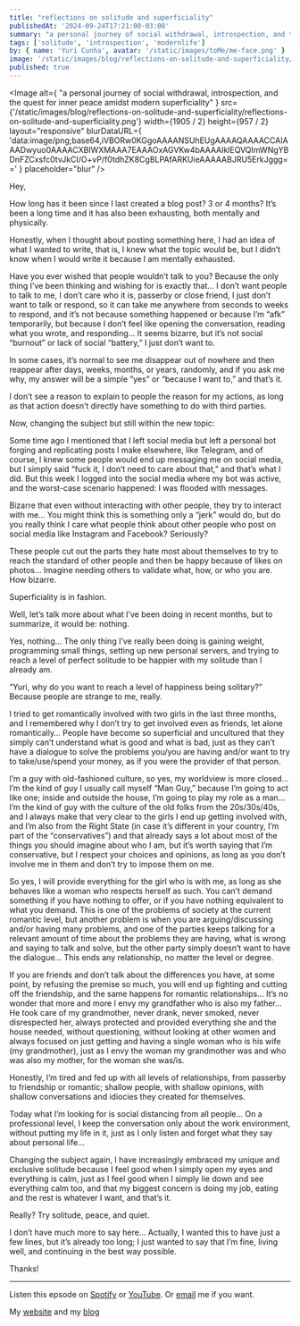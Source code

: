 ```yaml
---
title: "reflections on solitude and superficiality"
publishedAt: '2024-09-24T17:21:00-03:00'
summary: "a personal journey of social withdrawal, introspection, and the quest for inner peace amidst modern superficiality"
tags: ['solitude', 'introspection', 'modernlife']
by: { name: 'Yuri Cunha', avatar: '/static/images/toMe/me-face.png' }
image: '/static/images/blog/reflections-on-solitude-and-superficiality/reflections-on-solitude-and-superficiality.png'
published: true
---
```


<Image
  alt={
    "a personal journey of social withdrawal, introspection, and the quest for inner peace amidst modern superficiality"
  }
  src={'/static/images/blog/reflections-on-solitude-and-superficiality/reflections-on-solitude-and-superficiality.png'}
  width={1905 / 2}
  height={957 / 2}
  layout="responsive"
  blurDataURL={
    'data:image/png;base64,iVBORw0KGgoAAAANSUhEUgAAAAQAAAACCAIAAADwyuo0AAAACXBIWXMAAA7EAAAOxAGVKw4bAAAAIklEQVQImWNgYBDnFZCxsfc0tvJkCI/O+vP/f0tdhZK8CgBLPAfARKUieAAAAABJRU5ErkJggg=='
  }
  placeholder="blur"
/>

Hey,

How long has it been since I last created a blog post? 3 or 4 months? It’s been a long time and it has also been exhausting, both mentally and physically.

Honestly, when I thought about posting something here, I had an idea of what I wanted to write, that is, I knew what the topic would be, but I didn’t know when I would write it because I am mentally exhausted.

Have you ever wished that people wouldn’t talk to you? Because the only thing I’ve been thinking and wishing for is exactly that… I don’t want people to talk to me, I don’t care who it is, passerby or close friend, I just don’t want to talk or respond, so it can take me anywhere from seconds to weeks to respond, and it’s not because something happened or because I’m “afk” temporarily, but because I don’t feel like opening the conversation, reading what you wrote, and responding… It seems bizarre, but it’s not social “burnout” or lack of social “battery,” I just don’t want to.

In some cases, it’s normal to see me disappear out of nowhere and then reappear after days, weeks, months, or years, randomly, and if you ask me why, my answer will be a simple “yes” or “because I want to,” and that’s it.

I don’t see a reason to explain to people the reason for my actions, as long as that action doesn’t directly have something to do with third parties.

Now, changing the subject but still within the new topic:

Some time ago I mentioned that I left social media but left a personal bot forging and replicating posts I make elsewhere, like Telegram, and of course, I knew some people would end up messaging me on social media, but I simply said “fuck it, I don’t need to care about that,” and that’s what I did. But this week I logged into the social media where my bot was active, and the worst-case scenario happened: I was flooded with messages.

Bizarre that even without interacting with other people, they try to interact with me… You might think this is something only a “jerk” would do, but do you really think I care what people think about other people who post on social media like Instagram and Facebook? Seriously?

These people cut out the parts they hate most about themselves to try to reach the standard of other people and then be happy because of likes on photos… Imagine needing others to validate what, how, or who you are. How bizarre.

Superficiality is in fashion.

Well, let’s talk more about what I’ve been doing in recent months, but to summarize, it would be: nothing.

Yes, nothing… The only thing I’ve really been doing is gaining weight, programming small things, setting up new personal servers, and trying to reach a level of perfect solitude to be happier with my solitude than I already am.

“Yuri, why do you want to reach a level of happiness being solitary?” Because people are strange to me, really.

I tried to get romantically involved with two girls in the last three months, and I remembered why I don’t try to get involved even as friends, let alone romantically… People have become so superficial and uncultured that they simply can’t understand what is good and what is bad, just as they can’t have a dialogue to solve the problems you/you are having and/or want to try to take/use/spend your money, as if you were the provider of that person.

I’m a guy with old-fashioned culture, so yes, my worldview is more closed… I’m the kind of guy I usually call myself “Man Guy,” because I’m going to act like one; inside and outside the house, I’m going to play my role as a man… I’m the kind of guy with the culture of the old folks from the 20s/30s/40s, and I always make that very clear to the girls I end up getting involved with, and I’m also from the Right State (in case it’s different in your country, I’m part of the “conservatives”) and that already says a lot about most of the things you should imagine about who I am, but it’s worth saying that I’m conservative, but I respect your choices and opinions, as long as you don’t involve me in them and don’t try to impose them on me.

So yes, I will provide everything for the girl who is with me, as long as she behaves like a woman who respects herself as such. You can’t demand something if you have nothing to offer, or if you have nothing equivalent to what you demand. This is one of the problems of society at the current romantic level, but another problem is when you are arguing/discussing and/or having many problems, and one of the parties keeps talking for a relevant amount of time about the problems they are having, what is wrong and saying to talk and solve, but the other party simply doesn’t want to have the dialogue… This ends any relationship, no matter the level or degree.

If you are friends and don’t talk about the differences you have, at some point, by refusing the premise so much, you will end up fighting and cutting off the friendship, and the same happens for romantic relationships… It’s no wonder that more and more I envy my grandfather who is also my father… He took care of my grandmother, never drank, never smoked, never disrespected her, always protected and provided everything she and the house needed, without questioning, without looking at other women and always focused on just getting and having a single woman who is his wife (my grandmother), just as I envy the woman my grandmother was and who was also my mother, for the woman she was/is.

Honestly, I’m tired and fed up with all levels of relationships, from passerby to friendship or romantic; shallow people, with shallow opinions, with shallow conversations and idiocies they created for themselves.

Today what I’m looking for is social distancing from all people… On a professional level, I keep the conversation only about the work environment, without putting my life in it, just as I only listen and forget what they say about personal life…

Changing the subject again, I have increasingly embraced my unique and exclusive solitude because I feel good when I simply open my eyes and everything is calm, just as I feel good when I simply lie down and see everything calm too, and that my biggest concern is doing my job, eating and the rest is whatever I want, and that’s it.

Really? Try solitude, peace, and quiet.

I don’t have much more to say here… Actually, I wanted this to have just a few lines, but it’s already too long; I just wanted to say that I’m fine, living well, and continuing in the best way possible.

Thanks!

---

Listen this epsode on [Spotify](https://open.spotify.com/show/2XRQ2mpUbtT0ZqxFVrl0KK) or [YouTube](https://www.youtube.com/playlist?list=PLbc46mnbfJiFEJY9e79ncuj02eM5YZY9h). Or [email](mailto:me@yuricunha.com) me if you want.

My [website](yuricunha.com) and my [blog](yuricunha.com/blog)
